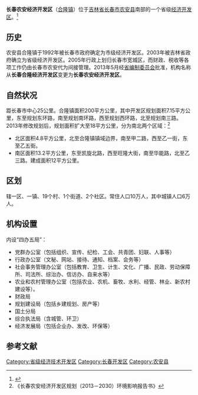 '''长春农安经济开发区'''（[[合隆镇|合隆镇]]）位于[[吉林省|吉林省]][[长春市|长春市]][[农安县|农安县]]南部的一个省级[[经济开发区|经济开发区]]。<ref>{{Cite web |url=http://www.nong-an.gov.cn/bmdh/xzjyq/hljjkfq.htm |title=长春农安经济开发区官网 |access-date=2016-12-17 |archive-url=https://web.archive.org/web/20170704133917/http://nong-an.gov.cn/bmdh/xzjyq/hljjkfq.htm |archive-date=2017-07-04 |dead-url=yes }}</ref>
==历史==
农安县合隆镇于1992年被长春市政府确定为市级经济开发区。2003年被吉林省政府确立为省级经济开发区。2005年行政上划归长春市宽城区，而财政、税收等各项工作仍由长春市农安代为间接管理。2013年5月经[[吉林省编制委员会|省编制委员会]]批准，机构名称从'''长春合隆经济开发区'''变更为'''长春农安经济开发区'''。
==自然状况==
距长春市中心25公里。合隆镇面积200平方公里，其中开发区规划面积7.15平方公里，东至规划东环路，南至规划南环路，西至规划西环路，北至规划南三路。2013年修改规划后，规划面积扩大至18平方公里，分为南北两个区域：<ref>《长春农安经济开发区规划（2013－2030）环境影响报告书》</ref>
*北区面积4.8平方公里，北至合隆镇镇域边界，南至甲二路，西至乙一街，东至乙五街。
*南区面积13.2平方公里，东至凯旋北路，西至旺隆大街，南至华能路，北至乙三路。建成面积12平方公里。
==区划==
辖一区、一镇、19个村、1个街道、2个社区。常住人口10万人，其中城镇人口6万人。
==机构设置==
内设“四办五局”：
*党群办公室（包括组织、宣传、纪检、工会、共青团、妇联、人事等）
*行政办公室（文秘、网站、接待、通知、档案、会务等）
*社会事务管理办公室（包括教育、卫生、计生、文化、广播、民政、劳动保障所、司法所、综治办、信访办、自来水等）
*农业和农村管理办公室（包括农业、农机、畜牧、水利、经管、林业、新农村建设等）。
*财政局
*规划建设局（包括乡建规划、房产等）
*国土分局
*综合执法局（含城管、环卫）
*经济发展局（包括企业办、发改、环保等）
==参考文献==

{{Reflist}}

{{长春市行政区划}}
[[Category:省级经济技术开发区|Category:省级经济技术开发区]]
[[Category:长春开发区|Category:长春开发区]]
[[Category:农安县|Category:农安县]]